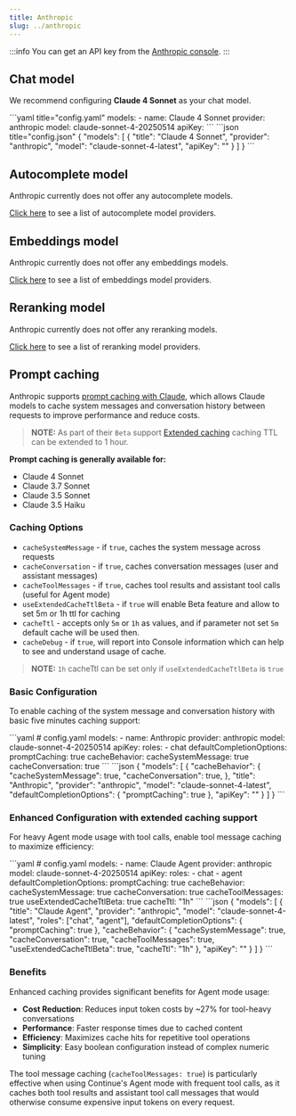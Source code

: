 ```yaml
---
title: Anthropic
slug: ../anthropic
---
```



:::info
You can get an API key from the [Anthropic console](https://console.anthropic.com/account/keys).
:::

## Chat model

We recommend configuring **Claude 4 Sonnet** as your chat model.

<Tabs groupId="config-example">
  <TabItem value="yaml" label="YAML">
  ```yaml title="config.yaml"
  models:
    - name: Claude 4 Sonnet
      provider: anthropic
      model: claude-sonnet-4-20250514
      apiKey: <YOUR_ANTHROPIC_API_KEY>
  ```
  </TabItem>
  <TabItem value="json" label="JSON">
  ```json title="config.json"
  {
    "models": [
      {
        "title": "Claude 4 Sonnet",
        "provider": "anthropic",
        "model": "claude-sonnet-4-latest",
        "apiKey": "<YOUR_ANTHROPIC_API_KEY>"
      }
    ]
  }
  ```
  </TabItem>
</Tabs>

## Autocomplete model

Anthropic currently does not offer any autocomplete models.

[Click here](../../model-roles/autocomplete.md) to see a list of autocomplete model providers.

## Embeddings model

Anthropic currently does not offer any embeddings models.

[Click here](../../model-roles/embeddings.mdx) to see a list of embeddings model providers.

## Reranking model

Anthropic currently does not offer any reranking models.

[Click here](../../model-roles/reranking.mdx) to see a list of reranking model providers.

## Prompt caching

Anthropic supports [prompt caching with Claude](https://docs.anthropic.com/en/docs/build-with-claude/prompt-caching), which allows Claude models to cache system messages and conversation history between requests to improve performance and reduce costs.

> **NOTE:** As part of their `Beta` support [Extended caching](https://docs.anthropic.com/en/docs/build-with-claude/prompt-caching#1-hour-cache-duration) caching TTL can be extended to 1 hour.

**Prompt caching is generally available for:**

- Claude 4 Sonnet
- Claude 3.7 Sonnet
- Claude 3.5 Sonnet
- Claude 3.5 Haiku

### Caching Options

* `cacheSystemMessage` - if `true`, caches the system message across requests
* `cacheConversation` - if `true`, caches conversation messages (user and assistant messages)
* `cacheToolMessages` - if `true`, caches tool results and assistant tool calls (useful for Agent mode)
* `useExtendedCacheTtlBeta` - if `true` will enable Beta feature and allow to set 5m or 1h ttl for caching
* `cacheTtl` - accepts only `5m` or `1h` as values, and if parameter not set `5m` default cache will be used then.
* `cacheDebug` - if `true`, will report into Console information which can help to see and understand usage of cache.

> **NOTE:** `1h` cacheTtl can be set only if `useExtendedCacheTtlBeta` is `true`

### Basic Configuration

To enable caching of the system message and conversation history with basic five minutes caching support:

<Tabs groupId="config-example">
  <TabItem value="yaml" label="YAML">
  ```yaml
  # config.yaml
  models:
    - name: Anthropic
      provider: anthropic
      model: claude-sonnet-4-20250514
      apiKey: <YOUR_ANTHROPIC_API_KEY>
      roles:
        - chat
      defaultCompletionOptions:
        promptCaching: true
      cacheBehavior:
        cacheSystemMessage: true
        cacheConversation: true
  ```
  </TabItem>
  <TabItem value="json" label="JSON">
  ```json
  {
    "models": [
      {
        "cacheBehavior": {
          "cacheSystemMessage": true,
          "cacheConversation": true,
        },
        "title": "Anthropic",
        "provider": "anthropic",
        "model": "claude-sonnet-4-latest",
        "defaultCompletionOptions": {
          "promptCaching": true
        },
        "apiKey": "<YOUR_ANTHROPIC_API_KEY>"
      }
    ]
  }
  ```
  </TabItem>
</Tabs>

### Enhanced Configuration with extended caching support

For heavy Agent mode usage with tool calls, enable tool message caching to maximize efficiency:

<Tabs groupId="config-example">
  <TabItem value="yaml" label="YAML">
  ```yaml
  # config.yaml
  models:
    - name: Claude Agent
      provider: anthropic
      model: claude-sonnet-4-20250514
      apiKey: <YOUR_ANTHROPIC_API_KEY>
      roles:
        - chat
        - agent
      defaultCompletionOptions:
        promptCaching: true
      cacheBehavior:
        cacheSystemMessage: true
        cacheConversation: true
        cacheToolMessages: true
        useExtendedCacheTtlBeta: true
        cacheTtl: "1h"
  ```
  </TabItem>
  <TabItem value="json" label="JSON">
  ```json
  {
    "models": [
      {
        "title": "Claude Agent",
        "provider": "anthropic",
        "model": "claude-sonnet-4-latest",
        "roles": ["chat", "agent"],
        "defaultCompletionOptions": {
          "promptCaching": true
        },
        "cacheBehavior": {
          "cacheSystemMessage": true,
          "cacheConversation": true,
          "cacheToolMessages": true,
          "useExtendedCacheTtlBeta": true,
          "cacheTtl": "1h"
        },
        "apiKey": "<YOUR_ANTHROPIC_API_KEY>"
      }
    ]
  }
  ```
  </TabItem>
</Tabs>

### Benefits

Enhanced caching provides significant benefits for Agent mode usage:

- **Cost Reduction**: Reduces input token costs by ~27% for tool-heavy conversations
- **Performance**: Faster response times due to cached content
- **Efficiency**: Maximizes cache hits for repetitive tool operations
- **Simplicity**: Easy boolean configuration instead of complex numeric tuning

The tool message caching (`cacheToolMessages: true`) is particularly effective when using Continue's Agent mode with frequent tool calls, as it caches both tool results and assistant tool call messages that would otherwise consume expensive input tokens on every request.

